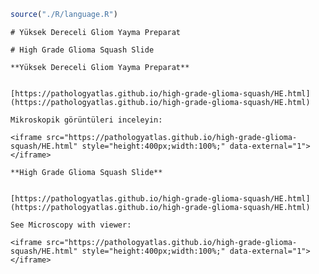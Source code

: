 
```r
source("./R/language.R")
```


```asis
# Yüksek Dereceli Gliom Yayma Preparat
```


```asis
# High Grade Glioma Squash Slide
```



```asis

**Yüksek Dereceli Gliom Yayma Preparat**


[https://pathologyatlas.github.io/high-grade-glioma-squash/HE.html](https://pathologyatlas.github.io/high-grade-glioma-squash/HE.html)

Mikroskopik görüntüleri inceleyin:

<iframe src="https://pathologyatlas.github.io/high-grade-glioma-squash/HE.html" style="height:400px;width:100%;" data-external="1"></iframe>

```


```asis

**High Grade Glioma Squash Slide**


[https://pathologyatlas.github.io/high-grade-glioma-squash/HE.html](https://pathologyatlas.github.io/high-grade-glioma-squash/HE.html)

See Microscopy with viewer: 

<iframe src="https://pathologyatlas.github.io/high-grade-glioma-squash/HE.html" style="height:400px;width:100%;" data-external="1"></iframe>

```


